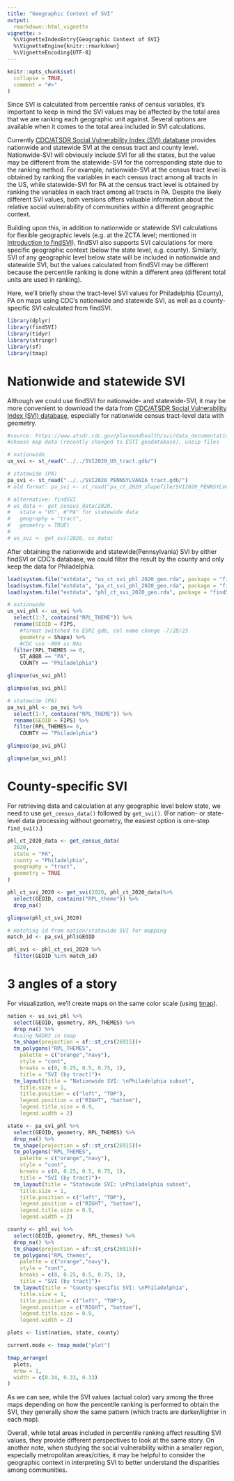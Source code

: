 ```yaml
---
title: "Geographic Context of SVI"
output: 
  rmarkdown::html_vignette
vignette: >
  %\VignetteIndexEntry{Geographic Context of SVI}
  %\VignetteEngine{knitr::rmarkdown}
  %\VignetteEncoding{UTF-8}
---
```


```r
knitr::opts_chunk$set(
  collapse = TRUE,
  comment = "#>"
)
```

Since SVI is calculated from percentile ranks of census variables, it's important to keep in mind the SVI values may be affected by the total area that we are ranking each geographic unit against. Several options are available when it comes to the total area included in SVI calculations. 

Currently [CDC/ATSDR Social Vulnerability Index (SVI) database](https://www.atsdr.cdc.gov/placeandhealth/svi/data_documentation_download.html) provides nationwide and statewide SVI at the census tract and county level. Nationwide-SVI will obviously include SVI for all the states, but the value may be different from the statewide-SVI for the corresponding state due to the ranking method. For example, nationwide-SVI at the census tract level is obtained by ranking the variables in each census tract among all tracts in the US, while statewide-SVI for PA at the census tract level is obtained by ranking the variables in each tract among all tracts in PA. Despite the likely different SVI values, both versions offers valuable information about the relative social vulnerability of communities within a different geographic context.

Building upon this, in addition to nationwide or statewide SVI calculations for flexible geographic levels (e.g. at the ZCTA level; mentioned in [Introduction to findSVI](findSVI.html)), findSVI also supports SVI calculations for more specific geographic context (below the state level, e.g. county). Similarly, SVI of any geographic level below state will be included in nationwide and statewide SVI, but the values calculated from findSVI may be different because the percentile ranking is done within a different area (different total units are used in ranking).

Here, we'll briefly show the tract-level SVI values for Philadelphia (County), PA on maps using CDC's nationwide and statewide SVI, as well as a county-specific SVI calculated from findSVI.

```r
library(dplyr)
library(findSVI)
library(tidyr)
library(stringr)
library(sf)
library(tmap)
```


# Nationwide and statewide SVI

Although we could use findSVI for nationwide- and statewide-SVI, it may be more convenient to download the data from [CDC/ATSDR Social Vulnerability Index (SVI) database](https://www.atsdr.cdc.gov/placeandhealth/svi/data_documentation_download.html), especially for nationwide census tract-level data with geometry.

```r
#source: https://www.atsdr.cdc.gov/placeandhealth/svi/data_documentation_download.html
#choose map data (recently changed to ESTI geodatabase), unzip files

# nationwide
us_svi <- st_read("../../SVI2020_US_tract.gdb/")

# statewide (PA)
pa_svi <- st_read("../../SVI2020_PENNSYLVANIA_tract.gdb/")
# old format: pa_svi <- st_read("pa_ct_2020_shapefile/SVI2020_PENNSYLVANIA_tract.shp")

# alternative: findSVI
# us_data <- get_census_data(2020, 
#   state = "US", #"PA" for statewide data
#   geography = "tract", 
#   geometry = TRUE)
# 
# us_svi <- get_svi(2020, us_data)

```

After obtaining the nationwide and statewide(Pennsylvania) SVI by either findSVI or CDC's database, we could filter the result by the county and only keep the data for Philadelphia.

```r
load(system.file("extdata", "us_ct_svi_phl_2020_geo.rda", package = "findSVI"))
load(system.file("extdata", "pa_ct_svi_phl_2020_geo.rda", package = "findSVI"))
load(system.file("extdata", "phl_ct_svi_2020_geo.rda", package = "findSVI"))
```

```r
# nationwide
us_svi_phl <- us_svi %>%
  select(1:7, contains("RPL_THEME")) %>%
  rename(GEOID = FIPS,
    #format switched to ESRI gdb, col name change -7/28/23
    geometry = Shape) %>%
    #CDC use -999 as NAs
  filter(RPL_THEMES >= 0,
    ST_ABBR == "PA",
    COUNTY == "Philadelphia")

glimpse(us_svi_phl)
```
```r
glimpse(us_svi_phl)
```

```r
# statewide (PA)
pa_svi_phl <- pa_svi %>%
  select(1:7, contains("RPL_THEME")) %>%
  rename(GEOID = FIPS) %>%
  filter(RPL_THEMES>= 0,
    COUNTY == "Philadelphia")

glimpse(pa_svi_phl)
```
```r
glimpse(pa_svi_phl)
```

# County-specific SVI

For retrieving data and calculation at any geographic level below state, we need to use `get_census_data()` followed by `get_svi()`. (For nation- or state-level data processing without geometry, the easiest option is one-step `find_svi()`.)

```r
phl_ct_2020_data <- get_census_data(
  2020, 
  state = "PA",
  county = "Philadelphia",
  geography = "tract",
  geometry = TRUE
)

phl_ct_svi_2020 <- get_svi(2020, phl_ct_2020_data)%>%
  select(GEOID, contains("RPL_theme")) %>%
  drop_na()
```

```r
glimpse(phl_ct_svi_2020)

# matching id from nation/statewide SVI for mapping
match_id <- pa_svi_phl$GEOID

phl_svi <- phl_ct_svi_2020 %>% 
  filter(GEOID %in% match_id)
```
# 3 angles of a story

For visualization, we'll create maps on the same color scale (using [tmap](https://r-tmap.github.io/tmap/)).

```r
nation <- us_svi_phl %>%
  select(GEOID, geometry, RPL_THEMES) %>%
  drop_na() %>%
  #using NAD83 in tmap
  tm_shape(projection = sf::st_crs(26915))+
  tm_polygons("RPL_THEMES",
    palette = c("orange","navy"),
    style = "cont",
    breaks = c(0, 0.25, 0.5, 0.75, 1),
    title = "SVI (by tract)")+
  tm_layout(title = "Nationwide SVI: \nPhiladelphia subset",
    title.size = 1,
    title.position = c("left", "TOP"),
    legend.position = c("RIGHT", "bottom"),
    legend.title.size = 0.9,
    legend.width = 2)

state <- pa_svi_phl %>%
  select(GEOID, geometry, RPL_THEMES) %>%
  drop_na() %>%
  tm_shape(projection = sf::st_crs(26915))+
  tm_polygons("RPL_THEMES",
    palette = c("orange","navy"),
    style = "cont",
    breaks = c(0, 0.25, 0.5, 0.75, 1),
    title = "SVI (by tract)")+
  tm_layout(title = "Statewide SVI: \nPhiladelphia subset",
    title.size = 1,
    title.position = c("left", "TOP"),
    legend.position = c("RIGHT", "bottom"),
    legend.title.size = 0.9,
    legend.width = 2)

county <- phl_svi %>%
  select(GEOID, geometry, RPL_themes) %>%
  drop_na() %>%
  tm_shape(projection = sf::st_crs(26915))+
  tm_polygons("RPL_themes",
    palette = c("orange","navy"),
    style = "cont",
    breaks = c(0, 0.25, 0.5, 0.75, 1),
    title = "SVI (by tract)")+
  tm_layout(title = "County-specific SVI: \nPhiladelphia",
    title.size = 1,
    title.position = c("left", "TOP"),
    legend.position = c("RIGHT", "bottom"),
    legend.title.size = 0.9,
    legend.width = 2)

plots <- list(nation, state, county)

current.mode <- tmap_mode("plot")

tmap_arrange(
  plots,
  nrow = 1,
  width = c(0.34, 0.33, 0.33)
)

```

As we can see, while the SVI values (actual color) vary among the three maps depending on how the percentile ranking is performed to obtain the SVI, they generally show the same pattern (which tracts are darker/lighter in each map). 

Overall, while total areas included in percentile ranking affect resulting SVI values, they provide different perspectives to look at the same story. On another note, when studying the social vulnerability within a smaller region, especially metropolitan areas/cities, it may be helpful to consider the geographic context in interpreting SVI to better understand the disparities among communities.
